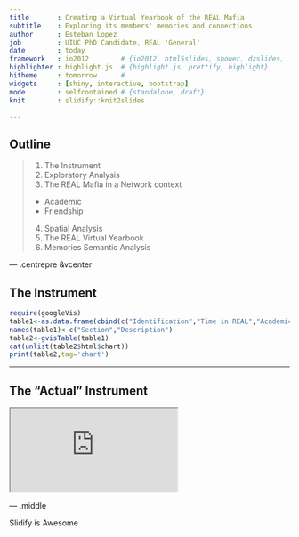 ```yaml
---
title       : Creating a Virtual Yearbook of the REAL Mafia
subtitle    : Exploring its members' memories and connections
author      : Esteban Lopez
job         : UIUC PhD Candidate, REAL 'General'
date        : today
framework   : io2012        # {io2012, html5slides, shower, dzslides, ...}
highlighter : highlight.js  # {highlight.js, prettify, highlight}
hitheme     : tomorrow      # 
widgets     : [shiny, interactive, bootstrap]
mode        : selfcontained # {standalone, draft}
knit        : slidify::knit2slides

---
```


## Outline

>1. The Instrument
>2. Exploratory Analysis
>3. The REAL Mafia in a Network context
  - Academic
  - Friendship
>4. Spatial Analysis
>5. The REAL Virtual Yearbook
>6. Memories Semantic Analysis


--- .centrepre &vcenter

## The Instrument

```r
require(googleVis)
table1<-as.data.frame(cbind(c("Identification","Time in REAL","Academics with REAL","REAL Memories and Annecdotes"),c("Name, Country, Affiliation, etc.","Dates, Mafia role, General, sitting, etc.","Research areas, collaboration, influences, post-mafia work.","CU, UIUC, REAL, Geoff")))
names(table1)<-c("Section","Description")
table2<-gvisTable(table1)
cat(unlist(table2$html$chart))
print(table2,tag='chart')
```

--- 
## The "Actual" Instrument

<iframe src="https://docs.google.com/forms/d/1B3qXUtLhqH7JSpo1zLH0DZeEzPPt0YIXEMp48NUA0eI/edit" heingt='600px'></iframe>


--- .middle

Slidify is Awesome